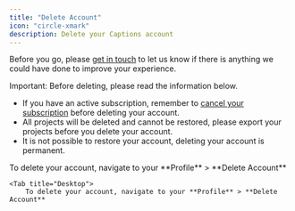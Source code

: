 ```yaml
---
title: "Delete Account"
icon: "circle-xmark"
description: Delete your Captions account
---
```


Before you go, please [get in touch](/docs/support) to let us know if there is anything we could have done to improve your experience.

<Warning>Important: Before deleting, please read the information below.</Warning>

- If you have an active subscription, remember to [cancel your subscription](https://help.captions.ai/docs/subscriptions#cancel-a-trial-or-subscription) before deleting your account.
- All projects will be deleted and cannot be restored, please export your projects before you delete your account.
- It is not possible to restore your account, deleting your account is permanent.

<Tabs>
    <Tab title="iOS">
        To delete your account, navigate to your **Profile** > **Delete Account**
    </Tab>

    <Tab title="Desktop">
        To delete your account, navigate to your **Profile** > **Delete Account**

</Tabs>